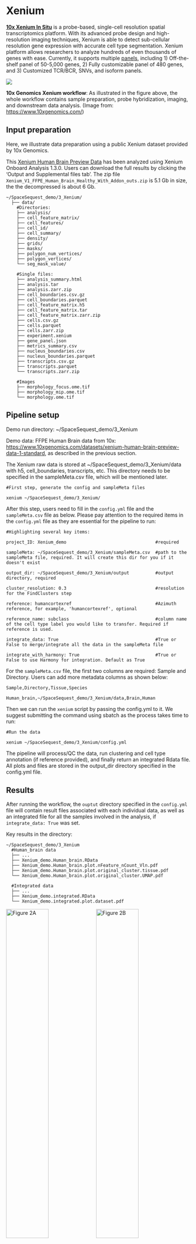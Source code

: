 # Xenium

[**10x Xenium In Situ**](https://www.10xgenomics.com/platforms/xenium){target="_blank"} is a probe-based, single-cell resolution spatial transcriptomics platform. With its advanced probe design and high-resolution imaging techniques, Xenium is able to detect sub-cellular resolution gene expression with accurate cell type segmentation. Xenium platform allows researchers to analyze hundreds of even thousands of genes with ease. Currently, it supports multiple [panels](https://www.10xgenomics.com/platforms/xenium#panels){target="_blank"}, including 1) Off-the-shelf panel of 50-5,000 genes, 2) Fully customizable panel of 480 genes, and 3) Customized TCR/BCR, SNVs, and isoform panels.

[![](https://ostr.ccr.cancer.gov/wp-content/uploads/2025/03/xenium-workflow.png)](https://ostr.ccr.cancer.gov/wp-content/uploads/2025/03/xenium-workflow.png){target="_blank"}

**10x Genomics Xenium workflow**: As illustrated in the figure above, the whole workflow contains sample preparation, probe hybridization, imaging, and downstream data analysis. (Image from: [https://www.10xgenomics.com/](https://www.10xgenomics.com/){target="_blank"})

## Input preparation

Here, we illustrate data preparation using a public Xenium dataset provided by 10x Genomics.

This [Xenium Human Brain Preview Data](https://www.10xgenomics.com/datasets/xenium-human-brain-preview-data-1-standard){target="_blank"} has been analyzed using Xenium Onboard Analysis 1.3.0. Users can download the full results by clicking the 'Output and Supplemental files tab'. The zip file `Xenium_V1_FFPE_Human_Brain_Healthy_With_Addon_outs.zip` is 5.1 Gb in size, the the decompressed is about 6 Gb.

```
~/SpaceSequest_demo/3_Xenium/
  ├── data/
    #Directories:
    ├── analysis/
    ├── cell_feature_matrix/
    ├── cell_features/
    ├── cell_id/
    ├── cell_summary/
    ├── density/
    ├── grids/
    ├── masks/
    ├── polygon_num_vertices/
    ├── polygon_vertices/
    └── seg_mask_value/
    
    #Single files:
    ├── analysis_summary.html
    ├── analysis.tar
    ├── analysis.zarr.zip
    ├── cell_boundaries.csv.gz
    ├── cell_boundaries.parquet
    ├── cell_feature_matrix.h5
    ├── cell_feature_matrix.tar
    ├── cell_feature_matrix.zarr.zip
    ├── cells.csv.gz
    ├── cells.parquet
    ├── cells.zarr.zip
    ├── experiment.xenium
    ├── gene_panel.json
    ├── metrics_summary.csv
    ├── nucleus_boundaries.csv
    ├── nucleus_boundaries.parquet
    ├── transcripts.csv.gz
    ├── transcripts.parquet
    └── transcripts.zarr.zip
    
    #Images
    ├── morphology_focus.ome.tif
    ├── morphology_mip.ome.tif
    └── morphology.ome.tif
```

## Pipeline setup

Demo run directory: ~/SpaceSequest_demo/3_Xenium

Demo data: FFPE Human Brain data from 10x: [https://www.10xgenomics.com/datasets/xenium-human-brain-preview-data-1-standard](https://www.10xgenomics.com/datasets/xenium-human-brain-preview-data-1-standard){target="_blank"}, as described in the previous section.

The Xenium raw data is stored at ~/SpaceSequest_demo/3_Xenium/data with h5, cell_boundaries, transcripts, etc. This directory needs to be specified in the sampleMeta.csv file, which will be mentioned later.

```
#First step, generate the config and sampleMeta files

xenium ~/SpaceSequest_demo/3_Xenium/
```

After this step, users need to fill in the `config.yml` file and the `sampleMeta.csv` file as below. Please pay attention to the required items in the `config.yml` file as they are essential for the pipeline to run:

```
#Highlighting several key items:

project_ID: Xenium_demo                                  #required

sampleMeta: ~/SpaceSequest_demo/3_Xenium/sampleMeta.csv  #path to the sampleMeta file, required. It will create this dir for you if it doesn't exist

output_dir: ~/SpaceSequest_demo/3_Xenium/output          #output directory, required

cluster_resolution: 0.3                                  #resolution for the FindClusters step

reference: humancortexref                                #Azimuth reference, for example, 'humancortexref', optional

reference_name: subclass                                 #column name of the cell type label you would like to transfer. Required if reference is used.

integrate_data: True                                     #True or False to merge/integrate all the data in the sampleMeta file

integrate_with_harmony: True                             #True or False to use Harmony for integration. Default as True
```

For the `sampleMeta.csv` file, the first two columns are required: Sample and Directory. Users can add more metadata columns as shown below:

```
Sample,Directory,Tissue,Species

Human_brain,~/SpaceSequest_demo/3_Xenium/data,Brain,Human
```

Then we can run the `xenium` script by passing the config.yml to it. We suggest submitting the command using sbatch as the process takes time to run:

```
#Run the data

xenium ~/SpaceSequest_demo/3_Xenium/config.yml
```
The pipeline will process/QC the data, run clustering and cell type annotation (if reference provided), and finally return an integrated Rdata file. All plots and files are stored in the output_dir directory specified in the config.yml file.

## Results

After running the workflow, the `ouptut` directory specified in the `config.yml` file will contain result files associated with each individual data, as well as an integrated file for all the samples involved in the analysis, if `integrate_data: True` was set.

Key results in the directory:

```
~/SpaceSequest_demo/3_Xenium
  #Human_brain data
  ├── ...
  ├── Xenium_demo.Human_brain.RData
  ├── Xenium_demo.Human_brain.plot.nFeature_nCount_Vln.pdf
  ├── Xenium_demo.Human_brain.plot.original_cluster.tissue.pdf
  └── Xenium_demo.Human_brain.plot.original_cluster.UMAP.pdf
  
  #Integrated data
  ├── ...
  ├── Xenium_demo.integrated.RData
  └── Xenium_demo.integrated.plot.dataset.pdf
```

<!-- 
# [![](https://interactivereport.github.io/SpaceSequest/images/Xenium_demo.Tissue.png){#fig:XeniumA width="48%"}](https://interactivereport.github.io/SpaceSequest/images/Xenium_demo.Tissue.png)
# [![](https://interactivereport.github.io/SpaceSequest/images/Xenium_demo.UMAP.png){#fig:XeniumB width="48%"}](https://interactivereport.github.io/SpaceSequest/images/Xenium_demo.UMAP.png)
Figure 2. Xenium spatial-transcriptomics output. (Left) Tissue image with capture spots overlaid. (Right) UMAP embedding of spatial barcodes colored by cluster.
-->

::: {#fig:xenium .figure}
![Figure 2A](https://interactivereport.github.io/SpaceSequest/images/Xenium_demo.Tissue.png){width=48%}
![Figure 2B](https://interactivereport.github.io/SpaceSequest/images/Xenium_demo.UMAP.png){width=48%}

:::
Xenium spatial-transcriptomics output. (Left) Tissue image with capture spots overlaid. (Right) UMAP embedding of spatial barcodes colored by cluster.
